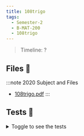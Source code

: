 ```yaml
---
title: 108trigo
tags:
  - Semester-2
  - B-MAT-200
  - 108trigo
---
```

> Timeline: ?


## Files 📂

:::note 2020 Subject and Files
- [108trigo.pdf](https://github.com/Studio-17/Epitech-Subjects/raw/main/Semester-2/B-MAT-200/108trigo/108trigo.pdf)
:::

## Tests 🤖
<details>
  <summary>Toggle to see the tests</summary>
  <div>
Yo
  </div>
</details>

